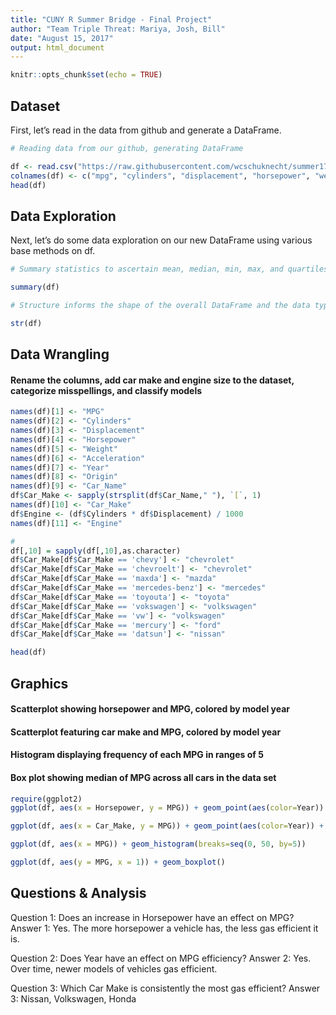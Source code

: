 ---
title: "CUNY R Summer Bridge - Final Project"
author: "Team Triple Threat: Mariya, Josh, Bill"
date: "August 15, 2017"
output: html_document
---

```{r setup, include=FALSE}
knitr::opts_chunk$set(echo = TRUE)
```

## Dataset

First, let's read in the data from github and generate a DataFrame.

```{r }
# Reading data from our github, generating DataFrame

df <- read.csv("https://raw.githubusercontent.com/wcschuknecht/summer17/master/R/final_data.txt", sep = "\t", header = FALSE, stringsAsFactors = FALSE)
colnames(df) <- c("mpg", "cylinders", "displacement", "horsepower", "weight", "acceleration", "model_year", "origin", "car_name")
head(df)
```

## Data Exploration

Next, let's do some data exploration on our new DataFrame using various base methods on df.

```{r data exploration}

# Summary statistics to ascertain mean, median, min, max, and quartiles

summary(df)

# Structure informs the shape of the overall DataFrame and the data type of each variable

str(df)

```

## Data Wrangling
#### Rename the columns, add car make and engine size to the dataset, categorize misspellings, and classify models

```{r data wrangling}

names(df)[1] <- "MPG"
names(df)[2] <- "Cylinders"
names(df)[3] <- "Displacement"
names(df)[4] <- "Horsepower"
names(df)[5] <- "Weight"
names(df)[6] <- "Acceleration"
names(df)[7] <- "Year"
names(df)[8] <- "Origin"
names(df)[9] <- "Car_Name"
df$Car_Make <- sapply(strsplit(df$Car_Name," "), `[`, 1)
names(df)[10] <- "Car_Make"
df$Engine <- (df$Cylinders * df$Displacement) / 1000
names(df)[11] <- "Engine"

#
df[,10] = sapply(df[,10],as.character)
df$Car_Make[df$Car_Make == 'chevy'] <- "chevrolet"
df$Car_Make[df$Car_Make == 'chevroelt'] <- "chevrolet"
df$Car_Make[df$Car_Make == 'maxda'] <- "mazda"
df$Car_Make[df$Car_Make == 'mercedes-benz'] <- "mercedes"
df$Car_Make[df$Car_Make == 'toyouta'] <- "toyota"
df$Car_Make[df$Car_Make == 'vokswagen'] <- "volkswagen"
df$Car_Make[df$Car_Make == 'vw'] <- "volkswagen"
df$Car_Make[df$Car_Make == 'mercury'] <- "ford"
df$Car_Make[df$Car_Make == 'datsun'] <- "nissan"

head(df)

```

## Graphics
#### Scatterplot showing horsepower and MPG, colored by model year
#### Scatterplot featuring car make and MPG, colored by model year
#### Histogram displaying frequency of each MPG in ranges of 5
#### Box plot showing median of MPG across all cars in the data set

```{r graphics}

require(ggplot2)
ggplot(df, aes(x = Horsepower, y = MPG)) + geom_point(aes(color=Year))

ggplot(df, aes(x = Car_Make, y = MPG)) + geom_point(aes(color=Year)) + theme(axis.text.x = element_text(angle = 90, hjust = 1))

ggplot(df, aes(x = MPG)) + geom_histogram(breaks=seq(0, 50, by=5))

ggplot(df, aes(y = MPG, x = 1)) + geom_boxplot()

```

## Questions & Analysis

Question 1:  Does an increase in Horsepower have an effect on MPG?
Answer 1:  Yes. The more horsepower a vehicle has, the less gas efficient it is.  

Question 2:  Does Year have an effect on MPG efficiency?
Answer 2:  Yes. Over time, newer models of vehicles gas efficient.

Question 3:  Which Car Make is consistently the most gas efficient?
Answer 3:  Nissan, Volkswagen, Honda